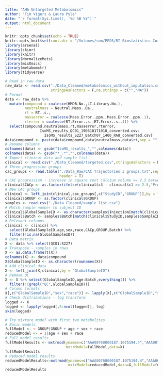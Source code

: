 ```yaml
---
title: "AHA Untargeted Metabolomics"
author: "Tim Vigers & Laura Pyle"
date: "`r format(Sys.time(), '%d %B %Y')`"
output: html_document
---
```


```r
knitr::opts_chunk$set(echo = TRUE)
knitr::opts_knit$set(root.dir = "/Volumes/som/PEDS/RI Biostatistics Core/Shared/Shared Projects/Laura/BDC/Projects/Janet Snell-Bergeon/AHA collaborative grant/Metabolomics")
library(arsenal)
library(skimr)
library(knitr)
library(NormalizeMets)
library(mixOmics)
library(metabomxtr)
library(tidyverse)
```

```r
# Read in raw data
raw_data <- read.csv("./Data_Cleaned/metabolomics_without_imputation.csv",
                     stringsAsFactors = F,na.strings = c("","NA"))
# Format
data <- raw_data %>% 
  mutate(compound = coalesce(HMDB.No.,LI.Library.No.),
         neutralmass = Neutral.Mass..Da.,
         rt = RT..s.,
         masserror = coalesce(Mass.Error..ppm.,Mass.Error..ppm..1),
         rterror = coalesce(RT.Error..s.,RT.Error..s..1)) %>%
  select(compound,neutralmass,rt,masserror,rterror,
                IsoMS_results_QC01_190618171010_converted.csv:
                  IsoMS_results_S227_Batch07_1400_RA8_converted.csv)
data$compound <- paste(data$compound,data$neutralmass,data$rt,sep = "")
# Rename columns
colnames(data) <- gsub("IsoMS_results_","",colnames(data))
colnames(data) <- gsub("*_.*","",colnames(data))
# Import clinical data and sample list
clinical <- read.csv("./Data_Cleaned/targeted.csv",stringsAsFactors = F)
# Three progression groups
cac_groups <- read.table("./Data_Raw/CAC Trajectories 3 groups.txt",sep = "\t",
                         header = T)
# CAC progression - increase in square root calcium volume >= 2.5 between baseline and visit 3
clinical$CACp <- as.factor(ifelse(clinical$c3 - clinical$c1 >= 2.5,"Progression","No Progression"))
# New CAC groups
clinical <- left_join(clinical,cac_groups[,c("StudyID","GROUP")],by = "StudyID")
clinical$GROUP <- as.factor(clinical$GROUP)
samples <- read.csv("./Data_Cleaned/sample_list.csv")
# Match sample number to subject ID
clinical$GlobalSampleID <- as.character(samples$Injection[match(clinical$StudyID,samples$SampleID)])
clinical$Batch <- samples$Batch[match(clinical$StudyID,samples$SampleID)]
# Relevant columns
clinical <- clinical %>%
  select(GlobalSampleID,age,sex,race,CACp,GROUP,Batch) %>%
  filter(!is.na(GlobalSampleID))
# Data matrix
X <- data %>% select(QC01:S227)
# Transpose - samples in rows
X <- as.data.frame(t(X))
colnames(X) <- data$compound
X$GlobalSampleID <- as.character(rownames(X))
# Add clinical data
X <- left_join(X,clinical,by = "GlobalSampleID")
# Remove QC
X <- X %>% select(GlobalSampleID,age:Batch,everything()) %>% 
  filter(!(grepl("QC",GlobalSampleID)))
# Column formats
X[,c("GlobalSampleID","sex","race")] <- lapply(X[,c("GlobalSampleID","sex","race")],as.factor)
# Check distributions - log transform
logged <- X
logged <- lapply(logged[,8:ncol(logged)], log)
skim(logged)
```

```r
# Try mixture model with first two metabolites
# Basic models
fullModel <- ~ GROUP|GROUP + age + sex + race
reducedModel <- ~ 1|age + sex + race
# Full model results
fullModelResults <- mxtrmod(ynames=c("AAA00768000187.1075194.4","AAA00759000101.096227.2"),
                            mxtrModel=fullModel,data=X)
fullModelResults
# Reduced model results
reducedModelResults<-mxtrmod(ynames=c("AAA00768000187.1075194.4","AAA00759000101.096227.2"),
                             mxtrModel=reducedModel,data=X,fullModel=fullModel)
reducedModelResults
```

<!-- # PCA -->

<!-- ```{r} -->
<!-- # Try PCA -->
<!-- pca <- pca(X,ncomp=5,center=T,scale=T) -->
<!-- plot(pca) -->
<!-- # Plots -->
<!-- plotIndiv(pca,group = df$GROUP,legend = T,ind.names = F,ellipse = TRUE, -->
<!--           title = "PCA comp 1-2 by CAC Group",pch = 20) -->

<!-- # PCA by batch -->
<!-- pca <- pca(X,ncomp=5,center=T,scale=T) -->
<!-- plot(pca) -->
<!-- # Plots -->
<!-- plotIndiv(pca,group = df$Batch,legend = T,ind.names = F,ellipse = TRUE, -->
<!--           title = "PCA comp 1-2 by Batch",pch = 20) -->
<!-- ``` -->

<!-- # PLS-DA -->

<!-- ## Group -->

<!-- ### Performance and Results -->

<!-- ```{r group plsda} -->
<!-- # Outcome -->
<!-- Y <- factor(df$GROUP) -->
<!-- # PLSDA -->
<!-- plsda <- plsda(X, Y, ncomp = 10,scale = T) -->
<!-- # Evaluate -->
<!-- perf.plsda <- perf(plsda, validation = "loo", folds = 5, -->
<!--                   progressBar = FALSE, auc = TRUE) -->
<!-- plot(perf.plsda, sd = TRUE, legend.position = "horizontal") -->
<!-- # Plots -->
<!-- plotIndiv(plsda,group = df$GROUP, ind.names = FALSE,pch = 20, -->
<!--           ellipse = TRUE, legend = TRUE, title = 'PLSDA on GROUP') -->
<!-- ``` -->

<!-- ### Heatmap -->

<!-- ```{r echo=FALSE,fig.width=8,fig.height=8} -->
<!-- cim(plsda) -->
<!-- ``` -->

<!-- ## Group and Sex -->

<!-- ### Performance and Results -->

<!-- ```{r sex and group plsda} -->
<!-- # Outcome -->
<!-- Y <- factor(df$sex_and_group) -->
<!-- # PLSDA -->
<!-- plsda <- plsda(X, Y, ncomp = 10,scale = T) -->
<!-- # Evaluate -->
<!-- perf.plsda <- perf(plsda, validation = "loo", folds = 5, -->
<!--                   progressBar = FALSE, auc = TRUE) -->
<!-- plot(perf.plsda, sd = TRUE, legend.position = "horizontal") -->
<!-- # Plots -->
<!-- plotIndiv(plsda,group = df$sex_and_group, ind.names = FALSE,pch = 20, -->
<!--           ellipse = TRUE, legend = TRUE, title = 'PLSDA on Sex and GROUP') -->
<!-- ``` -->

<!-- ### Heatmap -->

<!-- ```{r echo=FALSE,fig.width=8,fig.height=8} -->
<!-- cim(plsda) -->
<!-- ``` -->

<!-- ## Sex Only -->

<!-- ### Performance and Results -->

<!-- ```{r sex plsda} -->
<!-- # Outcome -->
<!-- Y <- factor(df$gender) -->
<!-- # PLSDA -->
<!-- plsda <- plsda(X, Y, ncomp = 10,scale = T) -->
<!-- # Evaluate -->
<!-- perf.plsda <- perf(plsda, validation = "loo", folds = 5, -->
<!--                   progressBar = FALSE, auc = TRUE) -->
<!-- plot(perf.plsda, sd = TRUE, legend.position = "horizontal") -->
<!-- # Plots -->
<!-- plotIndiv(plsda,group = df$gender, ind.names = FALSE,pch = 20, -->
<!--           ellipse = TRUE, legend = TRUE, title = 'PLSDA on Sex') -->
<!-- ``` -->

<!-- # sPLS-DA -->

<!-- ## Group -->

<!-- ### Performance and Results -->

<!-- ```{r group splsda} -->
<!-- Y <- factor(df$GROUP) -->
<!-- # sPLSDA tuning -->
<!-- tune.splsda <- tune.splsda(X, Y, ncomp = 4, validation = 'Mfold', folds = 5, -->
<!--                            progressBar = FALSE, dist = 'max.dist', -->
<!--                            nrepeat = 10) -->
<!-- choice.ncomp <- tune.splsda$choice.ncomp$ncomp -->
<!-- choice.keepX <- tune.splsda$choice.keepX[1:choice.ncomp] -->
<!-- # sPLS-DA -->
<!-- splsda.res <- splsda(X, Y, ncomp = choice.ncomp, keepX = choice.keepX) -->
<!-- # Model performance -->
<!-- perf.splsda <- perf(splsda.res, validation = "Mfold", folds = 5, -->
<!--                   progressBar = FALSE, auc = TRUE, nrepeat = 10) -->
<!-- plot(perf.splsda, sd = TRUE, legend.position = "horizontal") -->
<!-- perf.splsda$error.rate -->
<!-- plotIndiv(splsda.res,group = df$GROUP, ind.names = FALSE,pch = 20, -->
<!--           ellipse = TRUE, legend = TRUE, title = 'sPLSDA on GROUP') -->
<!-- ``` -->

<!-- ## Heatmap -->

<!-- ```{r echo=FALSE,fig.width=8,fig.height=8} -->
<!-- cim(splsda.res) -->
<!-- ``` -->

<!-- ## Group and Sex -->

<!-- ### Performance and Results -->

<!-- ```{r sex and group splsda} -->
<!-- Y <- factor(df$sex_and_group) -->
<!-- # sPLSDA tuning -->
<!-- tune.splsda <- tune.splsda(X, Y, ncomp = 4, validation = 'Mfold', folds = 5, -->
<!--                            progressBar = FALSE, dist = 'max.dist', -->
<!--                            nrepeat = 10) -->
<!-- choice.ncomp <- 2 -->
<!-- choice.keepX <- tune.splsda$choice.keepX[1:choice.ncomp] -->
<!-- # sPLS-DA -->
<!-- splsda.res <- splsda(X, Y, ncomp = choice.ncomp, keepX = choice.keepX) -->
<!-- # Model performance -->
<!-- perf.splsda <- perf(splsda.res, validation = "Mfold", folds = 5, -->
<!--                   progressBar = FALSE, auc = TRUE, nrepeat = 10) -->
<!-- plot(perf.splsda, sd = TRUE, legend.position = "horizontal") -->
<!-- perf.splsda$error.rate -->
<!-- plotIndiv(splsda.res,group = df$sex_and_group, ind.names = FALSE,pch = 20, -->
<!--           ellipse = TRUE, legend = TRUE, title = 'sPLSDA on Sex and GROUP') -->
<!-- ``` -->

<!-- ## Heatmap -->

<!-- ```{r echo=FALSE,fig.width=8,fig.height=8} -->
<!-- cim(splsda.res) -->
<!-- ``` -->

<!-- ## Sex Only -->

<!-- ### Performance and Results -->

<!-- ```{r sex splsda} -->
<!-- # Outcome -->
<!-- Y <- factor(df$gender) -->
<!-- # sPLSDA tuning -->
<!-- tune.splsda <- tune.splsda(X, Y, ncomp = 4, validation = 'Mfold', folds = 5, -->
<!--                            progressBar = FALSE, dist = 'max.dist', -->
<!--                            nrepeat = 10) -->
<!-- choice.ncomp <- tune.splsda$choice.ncomp$ncomp -->
<!-- choice.keepX <- tune.splsda$choice.keepX[1:choice.ncomp] -->
<!-- # sPLS-DA -->
<!-- splsda.res <- splsda(X, Y, ncomp = choice.ncomp, keepX = choice.keepX) -->
<!-- # Model performance -->
<!-- perf.splsda <- perf(splsda.res, validation = "Mfold", folds = 5, -->
<!--                   progressBar = FALSE, auc = TRUE, nrepeat = 10) -->
<!-- plot(perf.splsda, sd = TRUE, legend.position = "horizontal") -->
<!-- perf.splsda$error.rate -->
<!-- plotIndiv(splsda.res,group = df$gender, ind.names = FALSE,pch = 20, -->
<!--           ellipse = TRUE, legend = TRUE, title = 'sPLSDA on Sex') -->
<!-- ``` -->

<!-- ## Heatmap -->

<!-- ```{r echo=FALSE,fig.width=8,fig.height=8} -->
<!-- cim(splsda.res) -->
<!-- ``` -->

<!-- ## ANOVA -->

<!-- ### Sex Only -->

<!-- P values adjusted using the FDR method -->

<!-- ```{r anova sex,echo=FALSE} -->
<!-- anova_results <- lapply(metabolites, function(x){ -->
<!--   form <- as.formula(paste0(x,"~factor(gender)")) -->
<!--   mod <- aov(form,df[df$GROUP != "QC",]) -->
<!--   results <- broom::tidy(mod) -->
<!--   results[1,1] <- x -->
<!--   as.data.frame(results[1,]) -->
<!-- }) -->
<!-- anova_results <- bind_rows(anova_results) -->
<!-- anova_results <- anova_results %>% arrange(p.value) -->
<!-- anova_results$p.value <- p.adjust(anova_results$p.value,"fdr") -->
<!-- kable(anova_results[which(anova_results$p.value < 0.05),]) -->
<!-- ``` -->

<!-- ## Normalization -->

<!-- ```{r normalization,echo=FALSE,eval=FALSE} -->
<!-- # Metabolite data -->
<!-- featuredata <- df_qc[,9:(ncol(df_qc)-1)] -->
<!-- rownames(featuredata) <- df_qc$GlobalSampleID -->
<!-- # Injection order -->
<!-- sampledata <- read.csv("./Data_Cleaned/injection_seq.csv",stringsAsFactors = F) %>% -->
<!--   select(Injection,SampleName,Position) %>% -->
<!--   filter(Injection %in% rownames(featuredata)) -->
<!-- # Format sample data -->
<!-- sampledata$batch <- sapply(strsplit(sampledata$SampleName,"_"),`[`,2) -->
<!-- sampledata$batch[nrow(sampledata)] <- sampledata$batch[(nrow(sampledata)-1)] -->
<!-- sampledata$batch <- sub("Batch0","",sampledata$batch) -->
<!-- sampledata <- sampledata %>% fill(batch,.direction = "up") %>% -->
<!--   mutate(order = 1:n()) -->
<!-- rownames(sampledata) <- sampledata$GlobalSampleID -->
<!-- sampledata$class <- df_qc$GROUP[match(sampledata$Injection,df_qc$GlobalSampleID)] -->
<!-- sampledata$class[sampledata$class == "QC"] <- 0 -->
<!-- # Match sample and feature data, set rownames -->
<!-- featuredata <- featuredata[match(sampledata$Injection,rownames(featuredata)),] -->
<!-- featuredata <- as.data.frame(featuredata) -->
<!-- rownames(sampledata) <- sampledata$Injection -->
<!-- sampledata <- sampledata %>% select(batch,class,order) %>% as.data.frame() -->
<!-- # Normalize - saves output in working directory -->
<!-- normalized <- NormQcsamples(featuredata, sampledata, method = c("rlsc"), span = 0, -->
<!--   deg = 2, lg = TRUE, saveoutput = T) -->
<!-- ``` -->

<!-- ### PCA on Normalized Data -->

<!-- ```{r normalized,echo=FALSE} -->
<!-- df_qc <- read.csv("./Data_Cleaned/qcsample_results.csv") -->
<!-- df_qc$sampledata.class[is.na(df_qc$sampledata.class)] <- "QC" -->
<!-- X <- as.matrix(df_qc[,6:ncol(df_qc)]) -->
<!-- class(X) <- "numeric" -->
<!-- # Try PCA  -->
<!-- pca <- pca(X,ncomp=5,center=T,scale=T) -->
<!-- # Plots -->
<!-- plotIndiv(pca,group = df_qc$sampledata.class,legend = T,ind.names = F,ellipse = TRUE, -->
<!--           title = "PCA comp 1-2 by CAC Group",pch = 20) -->
<!-- # Plots -->
<!-- plotIndiv(pca,group = df_qc$sampledata.batch,legend = T,ind.names = F,ellipse = TRUE, -->
<!--           title = "PCA comp 1-2 by Batch",pch = 20) -->
<!-- ``` -->

<!-- ### Remove Potential Outliers -->

<!-- ```{r normalized no outliers,echo=FALSE} -->
<!-- X <- X[-c(172,235),] -->
<!-- pca <- pca(X,ncomp=5,center=T,scale=T) -->
<!-- # Plots -->
<!-- plotIndiv(pca,group = df_qc$sampledata.class[-c(172,235)],legend = T, -->
<!--           ind.names = F,ellipse = TRUE,pch = 20, -->
<!--           title = "PCA comp 1-2 by CAC Group") -->
<!-- # Plots -->
<!-- plotIndiv(pca,group = df_qc$sampledata.batch[-c(172,235)], -->
<!--           legend = T,ind.names = F,ellipse = TRUE,pch = 20, -->
<!--           title = "PCA comp 1-2 by Batch") -->
<!-- ``` -->

<!-- # sPLS-DA -->

<!-- ## Group -->

<!-- ### Performance and Results -->

<!-- ```{r group splsda normalized} -->
<!-- Y <- factor(df_qc$sampledata.class[-c(172,235)]) -->
<!-- # sPLSDA tuning -->
<!-- tune.splsda <- tune.splsda(X, Y, ncomp = 4, validation = 'Mfold', folds = 5, -->
<!--                            progressBar = FALSE, dist = 'max.dist', -->
<!--                            nrepeat = 10) -->
<!-- choice.ncomp <- tune.splsda$choice.ncomp$ncomp -->
<!-- choice.keepX <- tune.splsda$choice.keepX[1:choice.ncomp] -->
<!-- # sPLS-DA -->
<!-- splsda.res <- splsda(X, Y, ncomp = choice.ncomp, keepX = choice.keepX) -->
<!-- # Model performance -->
<!-- perf.splsda <- perf(splsda.res, validation = "Mfold", folds = 5, -->
<!--                   progressBar = FALSE, auc = TRUE, nrepeat = 10) -->
<!-- plot(perf.splsda, sd = TRUE, legend.position = "horizontal") -->
<!-- perf.splsda$error.rate -->
<!-- plotIndiv(splsda.res,group = df_qc$sampledata.class[-c(172,235)], -->
<!--           ind.names = FALSE,pch = 20, -->
<!--           ellipse = TRUE, legend = TRUE, title = 'sPLSDA on GROUP') -->
<!-- ``` -->

<!-- ### ANOVA -->

<!-- P values adjusted using the FDR method -->

<!-- ```{r anova sex normalized,echo=FALSE} -->
<!-- metabolites <- names(df_qc)[6:ncol(df_qc)] -->
<!-- anova_results <- lapply(metabolites, function(x){ -->
<!--   form <- as.formula(paste0(x,"~factor(sampledata.class)")) -->
<!--   mod <- aov(form,df_qc[-c(172,235,which(df_qc$sampledata.class == "QC")),]) -->
<!--   results <- broom::tidy(mod) -->
<!--   results[1,1] <- x -->
<!--   as.data.frame(results[1,]) -->
<!-- }) -->
<!-- anova_results <- bind_rows(anova_results) -->
<!-- anova_results <- anova_results %>% arrange(p.value) -->
<!-- anova_results$p.value <- p.adjust(anova_results$p.value,"fdr") -->
<!-- kable(anova_results[which(anova_results$p.value < 0.05),]) -->
<!-- ``` -->
